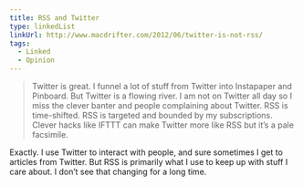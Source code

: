 ```yaml
---
title: RSS and Twitter
type: linkedList
linkUrl: http://www.macdrifter.com/2012/06/twitter-is-not-rss/
tags:
  - Linked
  - Opinion
---
```


> Twitter is great. I funnel a lot of stuff from Twitter into Instapaper and Pinboard. But Twitter is a flowing river. I am not on Twitter all day so I miss the clever banter and people complaining about Twitter. RSS is time-shifted. RSS is targeted and bounded by my subscriptions. Clever hacks like IFTTT can make Twitter more like RSS but it’s a pale facsimile.

Exactly. I use Twitter to interact with people, and sure sometimes I get to articles from Twitter. But RSS is primarily what I use to keep up with stuff I care about. I don’t see that changing for a long time.
